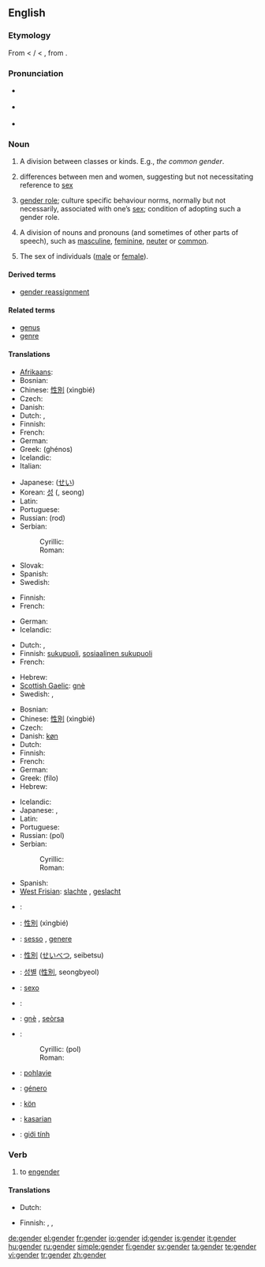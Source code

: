 ==English==
{{wikipedia}}

===Etymology===
From {{etyl|enm}} < {{etyl|frm}} {{term|gendre}}/{{term|genre}} < {{etyl|la}} {{term|genus||[[kind]], [[sort]]}}, from {{proto|Indo-European|gen-|"to produce"|gon-|"to beget"|gn-|"to be born"}}.

===Pronunciation===
* {{a|RP}} {{IPA|/ʤɛndə/}}
* {{a|US}} {{IPA|/ʤɛndɚ/}}
* {{rhymes|ɛndə(r)}}

===Noun===
{{en-noun}}

# {{obsolete}} A division between classes or kinds. E.g., ''the common gender''. {{rfex|but other senses wouldn’t be bad too}}
# differences between men and women, suggesting but not necessitating reference to [[sex]]
# {{sociology}} [[gender role]]; culture specific behaviour norms, normally but not necessarily, associated with one’s [[sex]]; condition of adopting such a gender role.
# {{grammar}} A division of nouns and pronouns (and sometimes of other parts of speech), such as [[masculine]], [[feminine]], [[neuter]] or [[common]].
# {{context|casually|to avoid confusion with ‘sex’ in the sense of ‘sexual relations’}} The sex of individuals ([[male]] or [[female]]).

====Derived terms====
* [[gender reassignment]]

====Related terms====
* [[genus]]
* [[genre]]

====Translations====
{{trans-top|grammar: division of nouns and pronouns}}
* [[Afrikaans]]: {{t|af|geslag|xs=Afrikaans}}
* Bosnian: {{t-|bs|rod|m}}
* Chinese: [[性別]] (xìngbié)
* Czech: {{t+|cs|rod|m}}
* Danish: {{t+|da|køn|n}}
* Dutch: {{t+|nl|geslacht|n}}, {{t+|nl|genus|n}}
* Finnish: {{t+|fi|suku}}
* French: {{t+|fr|genre|m}}
* German: {{t+|de|Geschlecht|n}}
* Greek: {{t+|el|γένος|n|s|sc=Grek}} (ghénos)
* Icelandic: {{t+|is|kyn|n}}
* Italian: {{t+|it|genere}}
{{trans-mid}}
* Japanese: {{t+|ja|性|tr=sei|sc=Jpan}} ([[せい]])
* Korean: [[성]] ({{t+|ko|性|sc=Hani}}, seong)
* Latin: {{t+|la|genus|n}}
* Portuguese: {{t+|pt|sexo|m}}
* Russian: {{t+|ru|род|m|sc=Cyrl}} (rod)
* Serbian:
*: Cyrillic: {{t-|sr|род|m|sc=Cyrl}}
*: Roman: {{t-|sr|rod|m}}
* Slovak: {{t-|sk|rod|m}}
* Spanish: {{t+|es|género|m}}
* Swedish: {{t+|sv|genus|n}}
{{trans-bottom}}

{{trans-top|division between classes or kinds}}
* Finnish: {{t+|fi|suku}}
* French: {{t+|fr|genre|m}}
{{trans-mid}}
* German: {{t+|de|Geschlecht|n}}
* Icelandic: {{t+|is|kyn|n}}
{{trans-bottom}}

{{trans-top|behavioural characteristics}}
* Dutch: {{t+|nl|sekse|f}}, {{t+|nl|geslacht|n}}
* Finnish: [[sukupuoli]], [[sosiaalinen sukupuoli]]
* French: {{t+|fr|genre|m}}
{{trans-mid}}
* Hebrew: {{t+|he|מגדר|sc=Hebr}}
* [[Scottish Gaelic]]: [[gnè]] {{f}}
* Swedish: {{t+|sv|genus}}, {{t+|sv|könsroll}}
{{trans-bottom}}

{{trans-top|the sex of persons or animals}}
* Bosnian: {{t-|bs|pol|m}}
* Chinese: [[性別]] (xìngbié)
* Czech: {{t-|cs|pohlaví|n}}
* Danish: [[køn]] {{n}}
* Dutch: {{t+|nl|geslacht|n}}
* Finnish: {{t+|fi|sukupuoli}}
* French: {{t+|fr|sexe|m}}
* German: {{t+|de|Geschlecht|n}}
* Greek: {{t+|el|φύλο|n|s|sc=Grek}} (fílo)
* Hebrew: {{t+|he|מגדר|sc=Hebr}}
{{trans-mid}}
* Icelandic: {{t+|is|kyn|n}}
* Japanese: {{t+|ja|性|tr=sei|sc=Jpan}}, {{t-|ja|性別|tr=seibetsu|sc=Jpan}}
* Latin: {{t+|la|genus|n}}
* Portuguese: {{t+|pt|gênero|m}}
* Russian: {{t+|ru|пол|m|sc=Cyrl}} (pol)
* Serbian:
*: Cyrillic: {{t-|sr|пол|m|sc=Cyrl}}
*: Roman: {{t-|sr|pol|m}}
* Spanish: {{t+|es|género|m}}
* [[West Frisian]]: [[slachte]] {{n}}, [[geslacht#West Frisian|geslacht]] {{n}}
{{trans-bottom}}

{{checktrans-top}}
* {{ttbc|Bosnian}}: {{t-|bs|pol|m}}
* {{ttbc|Chinese}}: [[性別]] (xìngbié)
* {{ttbc|Italian}}: [[sesso]] {{m}}, [[genere]] {{m}}
* {{ttbc|Japanese}}: [[性別]] ([[せいべつ]], seibetsu)
* {{ttbc|Korean}}: [[성별]] ([[性別]], seongbyeol)
* {{ttbc|Portuguese}}: [[sexo]] {{m}}
* {{ttbc|Romanian}}: {{t+|ro|sex|n}}
* {{ttbc|Scottish Gaelic}}: [[gnè]] {{f}}, [[seòrsa]] {{m}}
{{trans-mid}}
* {{ttbc|Serbian}}:
*: Cyrillic: {{t-|sr|пол|m|sc=Cyrl}} (pol)
*: Roman: {{t-|sr|pol|m}}
* {{ttbc|Slovak}}: [[pohlavie]] {{n}}
* {{ttbc|Spanish}}: [[género]] {{m}}
* {{ttbc|Swedish}}: [[kön]] {{n}}
* {{ttbc|Tagalog}}: [[kasarian]] {{n}}
* {{ttbc|Vietnamese}}: [[giới tính]]
{{trans-bottom}}

===Verb===
{{en-verb}}

# to [[engender]]

====Translations====
{{trans-top|engender}}
* Dutch: {{t-|nl|voortbrengen}}
{{trans-mid}}
* Finnish: {{t-|fi|synnyttää}}, {{t-|fi|saada aikaan}}, {{t+|fi|tuottaa}}
{{trans-bottom}}

[[de:gender]]
[[el:gender]]
[[fr:gender]]
[[io:gender]]
[[id:gender]]
[[is:gender]]
[[it:gender]]
[[hu:gender]]
[[ru:gender]]
[[simple:gender]]
[[fi:gender]]
[[sv:gender]]
[[ta:gender]]
[[te:gender]]
[[vi:gender]]
[[tr:gender]]
[[zh:gender]]
